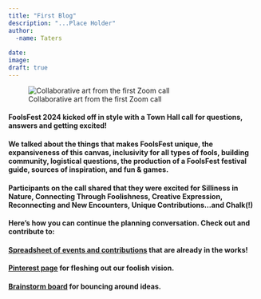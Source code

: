 ```yaml
---
title: "First Blog"
description: "...Place Holder"
author:
  -name: Taters
    
date: 
image: 
draft: true
---
```


![Collaborative art from the first Zoom call](FF_meeting_art.png){}

#### FoolsFest 2024 kicked off in style with a Town Hall call for questions, answers and getting excited!

#### We talked about the things that makes FoolsFest unique, the expansiveness of this canvas, inclusivity for all types of fools, building community,  logistical questions, the production of a FoolsFest festival guide, sources of inspiration, and  fun & games.

#### Participants on the call shared that they were excited for Silliness in Nature, Connecting Through Foolishness, Creative Expression, Reconnecting and New Encounters, Unique Contributions...and Chalk(!)

#### **Here's how you can continue the planning conversation. Check out and contribute to:** 

#### [**Spreadsheet of events and contributions**](https://docs.google.com/spreadsheets/d/10JsFHaZIg6cnsgKnxkwSsay9u3UQmU7e8mrFvCzfSqg/edit#gid=1089843091) **that are already in the works!**

#### [**Pinterest page**](https://pin.it/1Gh7SYw6y) **for fleshing out our foolish vision.**

#### [**Brainstorm board**](https://drive.google.com/file/d/11YGUMmgUzxdWwaIvmAFeDQ2brm5yZukN/view?usp=sharing) **for bouncing around ideas.**
